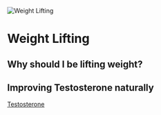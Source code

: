 
<Head>
    <title>Exercise - Weightlifting | Guy Guide</title>
    <meta
        name="description"
        content="Weightlifting and it's affect on men's health"
    />
    <meta
        property="og:description"
        content="Guy Guide | Exercise - Weightlifting"
    />
</Head>

![Weight Lifting](/exercise/weight-lifting.png)

# Weight Lifting

## Why should I be lifting weight?

## Improving Testosterone naturally

[Testosterone](/testosterone)